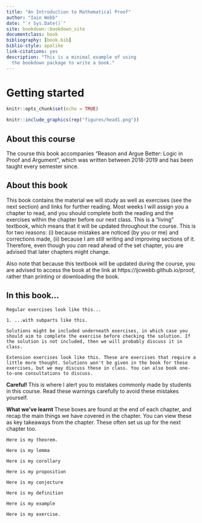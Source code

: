 ```yaml
---
title: "An Introduction to Mathematical Proof"
author: "Iain Webb"
date: "`r Sys.Date()`"
site: bookdown::bookdown_site
documentclass: book
bibliography: [book.bib]
biblio-style: apalike
link-citations: yes
description: "This is a minimal example of using
  the bookdown package to write a book."
---
```

# Getting started

```r
knitr::opts_chunk$set(echo = TRUE)
```

```r
knitr::include_graphics(rep("figures/head1.png"))
```

## About this course

The course this book accompanies "Reason and Argue Better: Logic in Proof and Argument", which was written between 2018-2019 and has been taught every semester since.

## About this book

This book contains the material we will study as well as exercises (see the next section) and links for further reading. Most weeks I will assign you a chapter to read, and you should complete both the reading and the exercises within the chapter before our next class. This is a "living" textbook, which means that it will be updated throughout the course. This is for two reasons: (i) because mistakes are noticed (by you or me) and corrections made, (ii) because I am still writing and improving sections of it. Therefore, even though you *can* read ahead of the set chapter, you are advised that later chapters might change.

Also note that because this textbook will be updated during the course, you are advised to access the book at the link at https://ijcwebb.github.io/proof, rather than printing or downloading the book.

## In this book...

<div class="alert alert-info" role="alert">
```exercise
Regular exercises look like this...
  
1. ...with subparts like this.
```  
</div>

```solution
Solutions might be included underneath exercises, in which case you should aim to complete the exercise before checking the solution. If the solution is not included, then we will probably discuss it in class.

```

<div class="alert alert-danger" role="alert">
```exercise
Extension exercises look like this. These are exercises that require a little more thought. Solutions won't be given in the book for these exercises, but we may discuss these in class. You can also book one-to-one consultations to discuss.
```
</div>

<div class="alert alert-warning" role="alert">
<strong>Careful!
</strong> This is where I alert you to mistakes commonly made by students in this course. Read these warnings carefully to avoid these mistakes yourself.
</div>


<div class="alert alert-success" role="alert">
<strong>What we've learnt </strong> 
These boxes are found at the end of each chapter, and recap the main things we have covered in the chapter. You can view these as key takeaways from the chapter. These often set us up for the next chapter too. 
</div>


\begin{equation} 
  f\left(k\right) = \binom{n}{k} p^k\left(1-p\right)^{n-k}
  (\#eq:binom)
\end{equation}

\begin{equation} 
  f\left(k\right) = \binom{n}{k} p^k\left(1-p\right)^{n-k}
\end{equation}

\begin{align}
a_1& =b_1+c_1\\
a_2& =b_2+c_2-d_2+e_2\\
\mathbb R
\end{align}

\begin{equation}
y = mx+b
\end{equation}

\begin{exercise} 
  \item One
\end{exercise}

```theorem
Here is my theorem.
```

```lemma
Here is my lemma
```

```corollary
Here is my corollary
```

```proposition
Here is my proposition
```

```conjecture
Here is my conjecture
```

```definition
Here is my definition
```

```example
Here is my example
```

```exercise
Here is my exercise.
```
